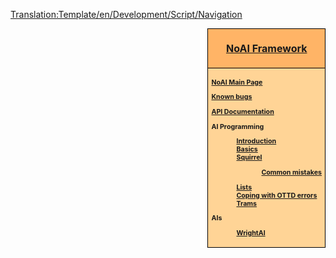 <noinclude>[[Translation:Template/en/Development/Script/Navigation]]</noinclude><div style="float:right; padding-left:12px; background:#ffffff;">
<div style="border:1px solid #000000; background:#ffb466; padding:5px; -moz-border-radius-topleft:5px; -moz-border-radius-topright:5px; font-size: 12pt;">
<center><strong><font size="3">[[en/Development/Script/Main Page|NoAI Framework]]</font></strong></center>
</div>
<div style="border:1px solid black; border-top-width: 0px; background:#ffd496; padding:5px; -moz-border-radius-bottomleft:5px; -moz-border-radius-bottomright:8px; font-size: 8pt; font-weight:bold">

[[en/Development/Script/Main Page|NoAI Main Page]]

[[en/AI/Bugs|Known bugs]]

[http://devs.openttd.org/~noai/aidocs/ API Documentation]

AI Programming
:[[en/Development/Script/Introduction|Introduction]]
:[[en/Development/Script/Basics|Basics]]
:[[en/Development/Script/Squirrel|Squirrel]]
::[[en/Development/Script/Squirrel pitfalls|Common mistakes]]
:[[en/Development/Script/Lists|Lists]]
:[[en/Development/Script/Last Error|Coping with OTTD errors]]
:[[en/Development/Script/Trams|Trams]]

AIs
:[[en/Development/Script/WrightAI|WrightAI]]



</div>
</div>
<includeonly>[[Category:en/Development/Script/NoAI|{{PAGENAME}}]]</includeonly>